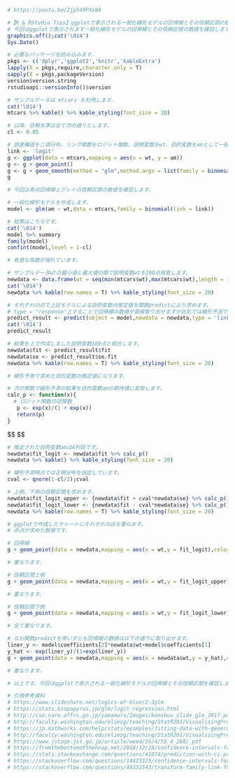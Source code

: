 ```{r}
# https://youtu.be/Zjp549PXx84

#【R & RStudio Tips】ggplotで表示される一般化線形モデルの回帰線とその信頼区間の数値を確認。誤差構造:二項分布、リンク関数:ロジット関数
# 今回はggplotで表示されます一般化線形モデルの回帰線とその信頼区間の数値を確認します。誤差構造:二項分布、リンク関数:ロジット関数の場合とします。
graphics.off();cat('\014')
Sys.Date()

# 必要なパッケージを読み込みます。
pkgs <- c('dplyr','ggplot2','knitr','kableExtra')
lapply(X = pkgs,require,character.only = T)
sapply(X = pkgs,packageVersion)
version$version.string
rstudioapi::versionInfo()$version

# サンプルデータは mtcars を利用します。
cat('\014')
mtcars %>% kable() %>% kable_styling(font_size = 20)

# 以降、信頼水準は全て次の通りとします。
cl <- 0.05

# 誤差構造を二項分布、リンク関数をロジット関数、説明変数をwt、目的変数をamとして一般化線形モデルでの回帰線を信頼区間付きで表示します。
link <- 'logit'
g <- ggplot(data = mtcars,mapping = aes(x = wt, y = am))
g <- g + geom_point()
g <- g + geom_smooth(method = "glm",method.args = list(family = binomial(link = link)),se = T,level = 1-cl)
g

# 今回は青の回帰線とグレイの信頼区間の数値を確認します。
```

```{r}
# 一般化線形モデルを作成します。
model <- glm(am ~ wt,data = mtcars,family = binomial(link = link))

# 結果はこちらです。
cat('\014')
model %>% summary
family(model)
confint(model,level = 1-cl)

# 有意な係数が現れています。

# サンプルデータwtの最小値と最大値の間で説明変数wtを100点用意します。
newdata <- data.frame(wt = seq(min(mtcars$wt),max(mtcars$wt),length = 100))
cat('\014')
newdata %>% kable(row.names = T) %>% kable_styling(font_size = 20)

# それぞれの点で上記モデルによる目的変数の推定値を関数predictにより求めます。
# type = "response"とすることで回帰線の数値が直接取り出せますが此処では線形予測での結果を返します。
predict_result <- predict(object = model,newdata = newdata,type = 'link',se.fit = T,level = 1-cl)
cat('\014')
predict_result

# 結果を上で作成しました説明変数100点と結合します。
newdata$fit <- predict_result$fit
newdata$se <- predict_result$se.fit
newdata %>% kable(row.names = T) %>% kable_styling(font_size = 20)

# 線形予測で求めた目的変数の推定値になります。

# 次の関数で線形予測の結果を目的変数amの期待値に変換します。
calc_p <- function(x){
  # ロジット関数の逆関数
   p <- exp(x)/(1 + exp(x))
   return(p)
}
```

$$
\begin{eqnarray}

y &=& \textrm {log} \dfrac{p}{1-p}\\
e^y &=& \dfrac {p}{1-p}\\
p &=& e^y-e^yp\\
e^y &=& p + e^yp = p(1+e^y)\\
p &=& \dfrac{e^y}{1+e^y}

\end{eqnarray}
$$

```{r}
# 推定された目的変数amは4列目です。
newdata$fit_logit <- newdata$fit %>% calc_p()
newdata %>% kable() %>% kable_styling(font_size = 20)

# 線形予測時点では正規分布を仮定しています。
cval <- qnorm(1-cl/2);cval

# 上側、下側の信頼区間を求めます。
newdata$fit_logit_upper <- {newdata$fit + cval*newdata$se} %>% calc_p()
newdata$fit_logit_lower <- {newdata$fit - cval*newdata$se} %>% calc_p()
newdata %>% kable(row.names = T) %>% kable_styling(font_size = 20)

# ggplotで作成したチャートにそれぞれの点を重ねます。
# 赤点が求めた数値です。

# 回帰線
g + geom_point(data = newdata,mapping = aes(x = wt,y = fit_logit),color = 'red')

# 重なります。

# 信頼区間上側
g + geom_point(data = newdata,mapping = aes(x = wt,y = fit_logit_upper),color = 'red')

# 重なります。

# 信頼区間下側
g + geom_point(data = newdata,mapping = aes(x = wt,y = fit_logit_lower),color = 'red')

# 全て重なります。

# なお関数predictを用いずとも回帰線の数値は以下の通りに取り出せます。
liner_y <- model$coefficients[2]*newdata$wt+model$coefficients[1]
y_hat <- exp(liner_y)/(1+exp(liner_y))
g + geom_point(data = newdata,mapping = aes(x = newdata$wt,y = y_hat),color = 'red')

# 重なります。

# 以上です。今回はggplotで表示される一般化線形モデルの回帰線とその信頼区間を確認しました。ご視聴ありがとうございました。

# 引用参考資料
# https://www.slideshare.net/logics-of-blue/2-3glm
# https://stats.biopapyrus.jp/glm/logit-regression.html
# http://cse.naro.affrc.go.jp/yamamura/Images/kenshuu_slide_glm_2017.pdf
# http://faculty.washington.edu/eliezg/teaching/StatR201/VisualizingPredictions.html
# https://jp.mathworks.com/help/stats/examples/fitting-data-with-generalized-linear-models.html
# http://faculty.washington.edu/eliezg/teaching/StatR201/VisualizingPredictions.html
# https://www.jstage.jst.go.jp/article/weed/55/4/55_4_268/_pdf
# https://fromthebottomoftheheap.net/2018/12/10/confidence-intervals-for-glms/
# https://stats.stackexchange.com/questions/41074/prediction-with-ci-predict-glm-doesnt-have-interval-option
# https://stackoverflow.com/questions/14423325/confidence-intervals-for-predictions-from-logistic-regression
# https://stackoverflow.com/questions/48331543/transform-family-link-functions-in-glm-predictions-in-r
```
